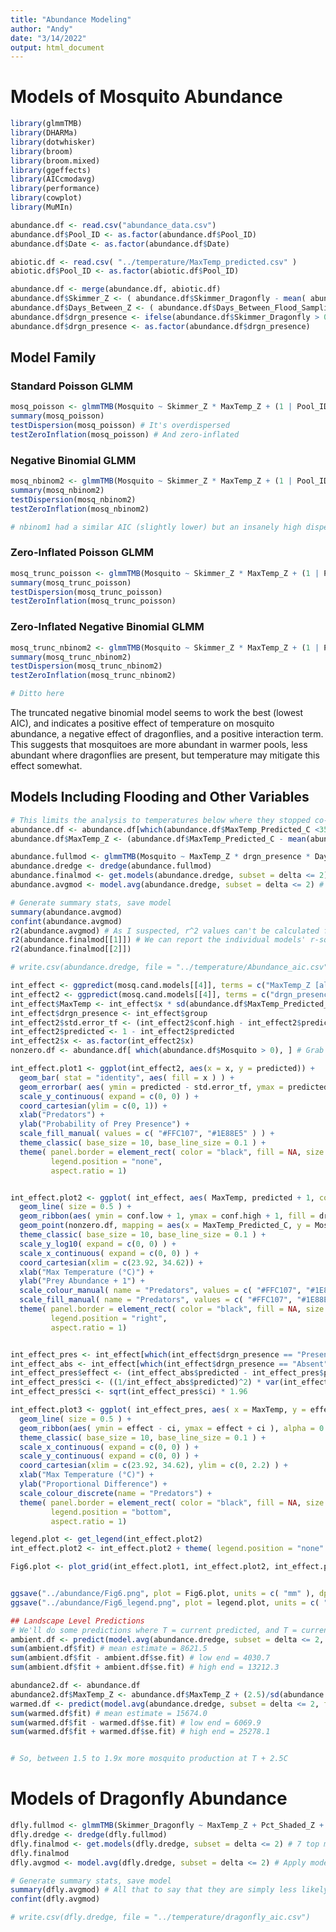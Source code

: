 ```yaml
---
title: "Abundance Modeling"
author: "Andy"
date: "3/14/2022"
output: html_document
---
```


# Models of Mosquito Abundance

```r
library(glmmTMB)
library(DHARMa)
library(dotwhisker)
library(broom)
library(broom.mixed)
library(ggeffects)
library(AICcmodavg)
library(performance)
library(cowplot)
library(MuMIn)
```

```r
abundance.df <- read.csv("abundance_data.csv")
abundance.df$Pool_ID <- as.factor(abundance.df$Pool_ID)
abundance.df$Date <- as.factor(abundance.df$Date)

abiotic.df <- read.csv( "../temperature/MaxTemp_predicted.csv" )
abiotic.df$Pool_ID <- as.factor(abiotic.df$Pool_ID)

abundance.df <- merge(abundance.df, abiotic.df)
abundance.df$Skimmer_Z <- ( abundance.df$Skimmer_Dragonfly - mean( abundance.df$Skimmer_Dragonfly ) )/sd( abundance.df$Skimmer_Dragonfly )
abundance.df$Days_Between_Z <- ( abundance.df$Days_Between_Flood_Sampling - mean( abundance.df$Days_Between_Flood_Sampling ) )/sd( abundance.df$Days_Between_Flood_Sampling )
abundance.df$drgn_presence <- ifelse(abundance.df$Skimmer_Dragonfly > 0, 'Present', 'Absent')
abundance.df$drgn_presence <- as.factor(abundance.df$drgn_presence)
```

## Model Family
### Standard Poisson GLMM

```r
mosq_poisson <- glmmTMB(Mosquito ~ Skimmer_Z * MaxTemp_Z + (1 | Pool_ID), family = poisson(), data = abundance.df )
summary(mosq_poisson)
testDispersion(mosq_poisson) # It's overdispersed
testZeroInflation(mosq_poisson) # And zero-inflated
```


### Negative Binomial GLMM

```r
mosq_nbinom2 <- glmmTMB(Mosquito ~ Skimmer_Z * MaxTemp_Z + (1 | Pool_ID), family = nbinom2(), data = abundance.df )
summary(mosq_nbinom2)
testDispersion(mosq_nbinom2)
testZeroInflation(mosq_nbinom2)

# nbinom1 had a similar AIC (slightly lower) but an insanely high dispersion parameter
```


### Zero-Inflated Poisson GLMM

```r
mosq_trunc_poisson <- glmmTMB(Mosquito ~ Skimmer_Z * MaxTemp_Z + (1 | Pool_ID), ziformula = ~., family = truncated_poisson, data = abundance.df )
summary(mosq_trunc_poisson)
testDispersion(mosq_trunc_poisson)
testZeroInflation(mosq_trunc_poisson)
```


### Zero-Inflated Negative Binomial GLMM

```r
mosq_trunc_nbinom2 <- glmmTMB(Mosquito ~ Skimmer_Z * MaxTemp_Z + (1 | Pool_ID), ziformula = ~., family = truncated_nbinom2, data = abundance.df )
summary(mosq_trunc_nbinom2)
testDispersion(mosq_trunc_nbinom2)
testZeroInflation(mosq_trunc_nbinom2) 

# Ditto here
```

The truncated negative binomial model seems to work the best (lowest AIC), and indicates a positive effect of temperature on mosquito abundance, a negative effect of dragonflies, and a positive interaction term. This suggests that mosquitoes are more abundant in warmer pools, less abundant where dragonflies are present, but temperature may mitigate this effect somewhat.


## Models Including Flooding and Other Variables

```r
# This limits the analysis to temperatures below where they stopped co-occurring
abundance.df <- abundance.df[which(abundance.df$MaxTemp_Predicted_C <35),]
abundance.df$MaxTemp_Z <- (abundance.df$MaxTemp_Predicted_C - mean(abundance.df$MaxTemp_Predicted_C))/sd(abundance.df$MaxTemp_Predicted_C)

abundance.fullmod <- glmmTMB(Mosquito ~ MaxTemp_Z * drgn_presence * Days_Between_Z + (1 | Date), ziformula = ~ drgn_presence + (1 | Date), family = truncated_nbinom2(), data = abundance.df, na.action = "na.fail")
abundance.dredge <- dredge(abundance.fullmod)
abundance.finalmod <- get.models(abundance.dredge, subset = delta <= 2) # Two top models, one with flooding and one without
abundance.avgmod <- model.avg(abundance.dredge, subset = delta <= 2) # Apply model averaging

# Generate summary stats, save model
summary(abundance.avgmod)
confint(abundance.avgmod)
r2(abundance.avgmod) # As I suspected, r^2 values can't be calculated for these types of models
r2(abundance.finalmod[[1]]) # We can report the individual models' r-squareds and the weights
r2(abundance.finalmod[[2]])

# write.csv(abundance.dredge, file = "../temperature/Abundance_aic.csv")

```



```r
int_effect <- ggpredict(mosq.cand.models[[4]], terms = c("MaxTemp_Z [all]", "drgn_presence"), ci.lvl = 0.95, type = "fe.zi")
int_effect2 <- ggpredict(mosq.cand.models[[4]], terms = c("drgn_presence"), ci.lvl = 0.95, type = "zi.prob") # Remember, these are pr(ABSENCE)
int_effect$MaxTemp <- int_effect$x * sd(abundance.df$MaxTemp_Predicted_C) + mean(abundance.df$MaxTemp_Predicted_C) 
int_effect$drgn_presence <- int_effect$group
int_effect2$std.error_tf <- (int_effect2$conf.high - int_effect2$predicted)/1.96
int_effect2$predicted <- 1 - int_effect2$predicted
int_effect2$x <- as.factor(int_effect2$x)
nonzero.df <- abundance.df[ which(abundance.df$Mosquito > 0), ] # Grab nonzero observations

int_effect.plot1 <- ggplot(int_effect2, aes(x = x, y = predicted)) +
  geom_bar( stat = "identity", aes( fill = x ) ) +
  geom_errorbar( aes( ymin = predicted - std.error_tf, ymax = predicted + std.error_tf ), width = .2 ) +
  scale_y_continuous( expand = c(0, 0) ) +
  coord_cartesian(ylim = c(0, 1)) +
  xlab("Predators") +
  ylab("Probability of Prey Presence") +
  scale_fill_manual( values = c( "#FFC107", "#1E88E5" ) ) +
  theme_classic( base_size = 10, base_line_size = 0.1 ) +
  theme( panel.border = element_rect( color = "black", fill = NA, size = 0.75 ),
         legend.position = "none",
         aspect.ratio = 1)


int_effect.plot2 <- ggplot( int_effect, aes( MaxTemp, predicted + 1, colour = drgn_presence ) ) +
  geom_line( size = 0.5 ) +
  geom_ribbon(aes( ymin = conf.low + 1, ymax = conf.high + 1, fill = drgn_presence ), alpha = 0.25, show.legend = F, colour = NA) +
  geom_point(nonzero.df, mapping = aes(x = MaxTemp_Predicted_C, y = Mosquito + 1 ), size = 1, alpha = 0.35 ) +
  theme_classic( base_size = 10, base_line_size = 0.1 ) +
  scale_y_log10( expand = c(0, 0) ) +
  scale_x_continuous( expand = c(0, 0) ) +
  coord_cartesian(xlim = c(23.92, 34.62)) +
  xlab("Max Temperature (°C)") +
  ylab("Prey Abundance + 1") +
  scale_colour_manual( name = "Predators", values = c( "#FFC107", "#1E88E5" ) ) +
  scale_fill_manual( name = "Predators", values = c( "#FFC107", "#1E88E5" ) ) +
  theme( panel.border = element_rect( color = "black", fill = NA, size = 0.75 ),
         legend.position = "right",
         aspect.ratio = 1)


int_effect_pres <- int_effect[which(int_effect$drgn_presence == "Present"), ]
int_effect_abs <- int_effect[which(int_effect$drgn_presence == "Absent"), ]
int_effect_pres$effect <- (int_effect_abs$predicted - int_effect_pres$predicted)/int_effect_abs$predicted
int_effect_pres$ci <- ((1/int_effect_abs$predicted)^2) * var(int_effect_pres$predicted) + ((int_effect_pres$predicted/(int_effect_abs$predicted^2))^2) * var(int_effect_abs$predicted)
int_effect_pres$ci <- sqrt(int_effect_pres$ci) * 1.96

int_effect.plot3 <- ggplot( int_effect_pres, aes( x = MaxTemp, y = effect ) ) +
  geom_line( size = 0.5 ) +
  geom_ribbon(aes( ymin = effect - ci, ymax = effect + ci ), alpha = 0.25, show.legend = F, colour = NA) +
  theme_classic( base_size = 10, base_line_size = 0.1 ) +
  scale_x_continuous( expand = c(0, 0) ) +
  scale_y_continuous( expand = c(0, 0) ) +
  coord_cartesian(xlim = c(23.92, 34.62), ylim = c(0, 2.2) ) +
  xlab("Max Temperature (°C)") +
  ylab("Proportional Difference") +
  scale_colour_discrete(name = "Predators") +
  theme( panel.border = element_rect( color = "black", fill = NA, size = 0.75 ),
         legend.position = "bottom",
         aspect.ratio = 1)

legend.plot <- get_legend(int_effect.plot2)
int_effect.plot2 <- int_effect.plot2 + theme( legend.position = "none" )

Fig6.plot <- plot_grid(int_effect.plot1, int_effect.plot2, int_effect.plot3, ncol = 1, align = c("v"), axis = c("l"), labels = c("a)", "b)", "c)" ), label_x = 0.275 )


ggsave("../abundance/Fig6.png", plot = Fig6.plot, units = c( "mm" ), dpi = 300, bg = "white" )
ggsave("../abundance/Fig6_legend.png", plot = legend.plot, units = c( "mm" ), dpi = 300, bg = "white" )
```


```r
## Landscape Level Predictions
# We'll do some predictions where T = current predicted, and T = current + 2.5
ambient.df <- predict(model.avg(abundance.dredge, subset = delta <= 2, fit = TRUE), newdata = abundance.df, type = "response", allow.new.levels = TRUE, se.fit = TRUE)
sum(ambient.df$fit) # mean estimate = 8621.5
sum(ambient.df$fit - ambient.df$se.fit) # low end = 4030.7
sum(ambient.df$fit + ambient.df$se.fit) # high end = 13212.3

abundance2.df <- abundance.df
abundance2.df$MaxTemp_Z <- abundance.df$MaxTemp_Z + (2.5)/sd(abundance.df$MaxTemp_Predicted_C)
warmed.df <- predict(model.avg(abundance.dredge, subset = delta <= 2, fit = TRUE), newdata = abundance2.df, type = "response", allow.new.levels = TRUE, se.fit = TRUE)
sum(warmed.df$fit) # mean estimate = 15674.0
sum(warmed.df$fit - warmed.df$se.fit) # low end = 6069.9
sum(warmed.df$fit + warmed.df$se.fit) # high end = 25278.1


# So, between 1.5 to 1.9x more mosquito production at T + 2.5C
```



# Models of Dragonfly Abundance

```r
dfly.fullmod <- glmmTMB(Skimmer_Dragonfly ~ MaxTemp_Z + Pct_Shaded_Z + Days_Between_Z + (1 | Date), ziformula = ~ Pct_Shaded_Z, family = truncated_nbinom2(), data = abundance.df, na.action = "na.fail")
dfly.dredge <- dredge(dfly.fullmod)
dfly.finalmod <- get.models(dfly.dredge, subset = delta <= 2) # 7 top models... holy hell
dfly.finalmod
dfly.avgmod <- model.avg(dfly.dredge, subset = delta <= 2) # Apply model averaging

# Generate summary stats, save model
summary(dfly.avgmod) # All that to say that they are simply less likely to be present in shaded pools
confint(dfly.avgmod)

# write.csv(dfly.dredge, file = "../temperature/dragonfly_aic.csv")
```